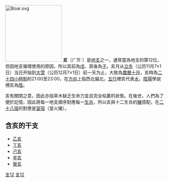 {{天干地支}}
[[File:Boar.svg|180px]]
'''亥'''（ㄏㄞˋ）是[[地支|地支]]之一，通常當為地支的第12位，但因地支循環使用的原因，所以其前為[[戌|戌]]、其後為[[子_(地支)|子]]。亥月从[[立冬|立冬]]（公历11月7±1日）当日开始到[[大雪|大雪]]（公历12月7±1日）前一天为止，大致為[[農曆十月|農曆十月]]，亥時為[[二十四小時制|二十四小時制]]的21:00至23:00，在[[方向|方向]]上指西北偏北。[[五行|五行]]裡亥代表[[水|水]]，[[陰陽|陰陽]]學說裡亥為[[陰|陰]]。

亥有關閉之意，因此亦指草木缺乏生命力並且完全枯萎的狀態。在後世，人們為了便於記憶，因此將每一地支順序對應每一[[生肖|生肖]]，所以亥與十二生肖的[[豬|豬]]搭配，在[[二十八宿|二十八宿]]的對應是[[室宿|室宿]]（室火猪）。

==含亥的干支==
{{Commonscat|Pig_(zodiac)}}
*[[乙亥|乙亥]]
*[[丁亥|丁亥]]
*[[己亥|己亥]]
*[[辛亥|辛亥]]
*[[癸亥|癸亥]]

[[Category:干支|支12]]
[[Category:亥|支12]]